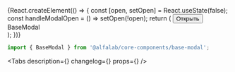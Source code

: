 


<Meta title='Components/BaseModal' component={BaseModal} id='BaseModal' />

<Story name='BaseModal'>
    {React.createElement(() => {
        const [open, setOpen] = React.useState(false);
        const handleModalOpen = () => setOpen(!open);
        return (
            <React.Fragment>
                <Button type='button' size='xs' onClick={handleModalOpen}>
                    Открыть
                </Button>
                <BaseModal open={open} onClose={handleModalOpen}>
                    <div style={{ padding: '100px' }}>BaseModal</div>
                </BaseModal>
            </React.Fragment>
        );
    })}
</Story>

<!-- Docs -->

<ComponentHeader name='BaseModal' version={version} package='@alfalab/core-components/base-modal' />

```jsx
import { BaseModal } from '@alfalab/core-components/base-modal';
```

<Tabs
    description={<Description />}
    changelog={<Changelog />}
    props={<ArgsTable of={BaseModalTS} />}
/>
